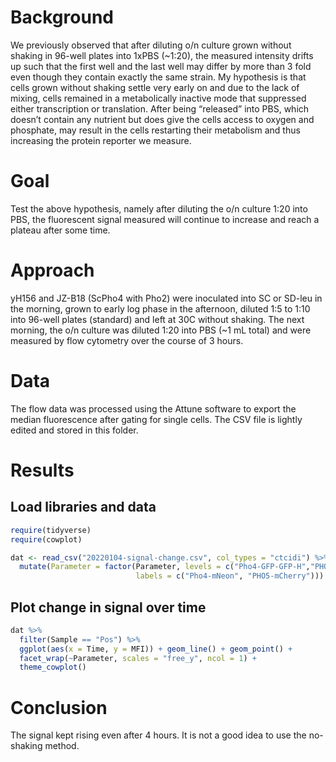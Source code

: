 # Background
We previously observed that after diluting o/n culture grown without shaking in 96-well plates into 1xPBS (~1:20), the measured intensity drifts up such that the first well and the last well may differ by more than 3 fold even though they contain exactly the same strain. My hypothesis is that cells grown without shaking settle very early on and due to the lack of mixing, cells remained in a metabolically inactive mode that suppressed either transcription or translation. After being "released" into PBS, which doesn't contain any nutrient but does give the cells access to oxygen and phosphate, may result in the cells restarting their metabolism and thus increasing the protein reporter we measure.

# Goal
Test the above hypothesis, namely after diluting the o/n culture 1:20 into PBS, the fluorescent signal measured will continue to increase and reach a plateau after some time.

# Approach
yH156 and JZ-B18 (ScPho4 with Pho2) were inoculated into SC or SD-leu in the morning, grown to early log phase in the afternoon, diluted 1:5 to 1:10 into 96-well plates (standard) and left at 30C without shaking. The next morning, the o/n culture was diluted 1:20 into PBS (~1 mL total) and were measured by flow cytometry over the course of 3 hours.

# Data
The flow data was processed using the Attune software to export the median fluorescence after gating for single cells. The CSV file is lightly edited and stored in this folder.

# Results
## Load libraries and data
```r
require(tidyverse)
require(cowplot)
```
```r
dat <- read_csv("20220104-signal-change.csv", col_types = "ctcidi") %>% 
  mutate(Parameter = factor(Parameter, levels = c("Pho4-GFP-GFP-H","PHO5pr-mCherry-mCherry-H"), 
                            labels = c("Pho4-mNeon", "PHO5-mCherry")))
```

## Plot change in signal over time
```r
dat %>% 
  filter(Sample == "Pos") %>% 
  ggplot(aes(x = Time, y = MFI)) + geom_line() + geom_point() +
  facet_wrap(~Parameter, scales = "free_y", ncol = 1) +
  theme_cowplot()
```

# Conclusion
The signal kept rising even after 4 hours. It is not a good idea to use the no-shaking method.